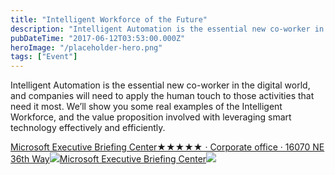 ```yaml
---
title: "Intelligent Workforce of the Future"
description: "Intelligent Automation is the essential new co-worker in the digital world, and companies will need to apply the human touch to those activities that need it most. We’ll show you some real examples of the Intelligent Workforce, and the value proposition involved with leveraging smart technology effectively and efficiently"
pubDateTime: "2017-06-12T03:53:00.000Z"
heroImage: "/placeholder-hero.png"
tags: ["Event"]
---
```


Intelligent Automation is the essential new co-worker in the digital world, and companies will need to apply the human touch to those activities that need it most. We’ll show you some real examples of the Intelligent Workforce, and the value proposition involved with leveraging smart technology effectively and efficiently.

[Microsoft Executive Briefing Center★★★★★ · Corporate office · 16070 NE 36th Way![](https://www.google.com/images/branding/product/ico/maps15_bnuw3a_32dp.ico)Microsoft Executive Briefing Center![](https://lh5.googleusercontent.com/p/AF1QipMgqoE2yalDuizbuEDl8a7bCRcjnSiUf9PfJMba=w256-h256-k-no-p)](https://goo.gl/maps/NoVPhSLDwRueVeCAA)

